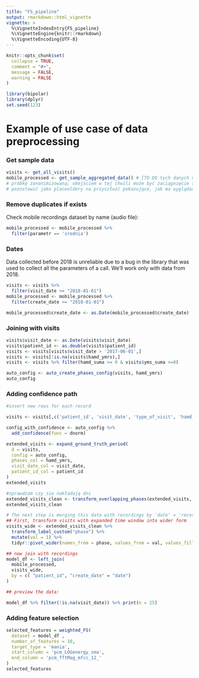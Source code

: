 ```yaml
---
title: "FS_pipeline"
output: rmarkdown::html_vignette
vignette: >
  %\VignetteIndexEntry{FS_pipeline}
  %\VignetteEngine{knitr::rmarkdown}
  %\VignetteEncoding{UTF-8}
---
```


```r
knitr::opts_chunk$set(
  collapse = TRUE,
  comment = "#>",
  message = FALSE,
  warning = FALSE
)
```


```r
library(bipolar)
library(dplyr)
set.seed(123)
```



# Example of use case of data preprocessing

### Get sample data


```r
visits <- get_all_visits()
mobile_processed <- get_sample_aggregated_data() # [TO DO tych danych nie ma w pakiecie; należy przygotować
# próbkę zanonimizowaną; obejściem w tej chwili może być zaciągnięcie tych danych osobno, a funkcje tutaj
# pozostawić jako placeoldery na przyszłość pokazujące, jak ma wyglądać wczytywanie danych]
```

### Remove duplicates if exists

Check mobile recordings dataset by name (audio file):
```r
mobile_processed <- mobile_processed %>%
  filter(parametr == 'srednia')
```

### Dates

Data collected before 2018 is unreliable due to a bug in the library that was used to collect all the parameters of a call. We'll work only with data from 2018.

```r
visits <- visits %>%
  filter(visit_date >= "2018-01-01")
mobile_processed <- mobile_processed %>%
  filter(create_date >= "2018-01-01")

mobile_processed$create_date <- as.Date(mobile_processed$create_date)
```


### Joining with visits

```r
visits$visit_date <- as.Date(visits$visit_date)
visits$patient_id <- as.double(visits$patient_id)
visits <- visits[visits$visit_date > '2017-06-01',]
visits <- visits[!is.na(visits$hamd_ymrs),]
visits <- visits %>% filter(hamd_suma >= 0 & visits$yms_suma >=0)

auto_config <- auto_create_phases_config(visits, hamd_ymrs)
auto_config
```




### Adding confidence path

```r
#insert new rows for each record

visits <- visits[,c('patient_id', 'visit_date', 'type_of_visit', 'hamd_ymrs')]

config_with_confidence <- auto_config %>%
  add_confidence(func = dnorm)

extended_visits <- expand_ground_truth_period(
  d = visits,
  config = auto_config,
  phases_col = hamd_ymrs,
  visit_date_col = visit_date,
  patient_id_col = patient_id
)
extended_visits
```


```r
#sprawdzam czy sie nakładają dni
extended_visits_clean <- transform_overlapping_phases(extended_visits, config_with_confidence)
extended_visits_clean 

# The next step is merging this data with recordings by 'date' = 'recording_date' (day only)
## First, transform visits with expanded time window into wider form
visits_wide <- extended_visits_clean %>%
  transform_label_custom("phase") %>%
  mutate(val = 1) %>%
  tidyr::pivot_wider(names_from = phase, values_from = val, values_fill = 0)

## now join with recordings
model_df <- left_join(
  mobile_processed,
  visits_wide,
  by = c( "patient_id", "create_date" = "date")
) 

## preview the data:
```


```r
model_df %>% filter(!is.na(visit_date)) %>% print(n = 25)
```

### Adding feature selection

```r
selected_features = weighted_FS(
  dataset = model_df ,
  number_of_features = 10,
  target_type = 'mania',
  start_column = 'pcm_LOGenergy_sma',
  end_column = 'pcm_fftMag_mfcc_12_'
)
selected_features
```
